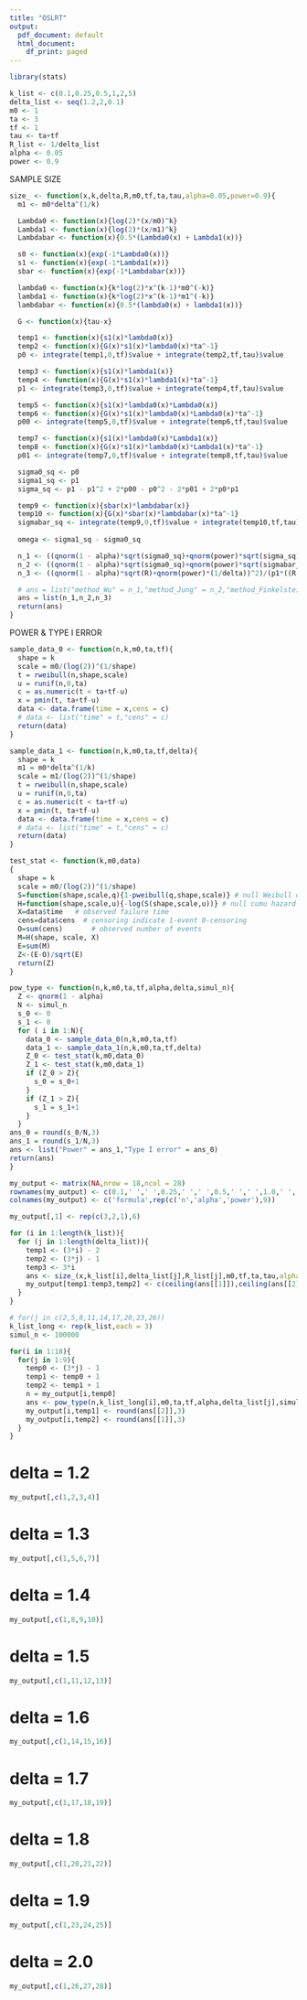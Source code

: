 ```yaml
---
title: "OSLRT"
output:
  pdf_document: default
  html_document:
    df_print: paged
---
```


```r
library(stats)
```

```r
k_list <- c(0.1,0.25,0.5,1,2,5)
delta_list <- seq(1.2,2,0.1)
m0 <- 1
ta <- 3
tf <- 1
tau <- ta+tf
R_list <- 1/delta_list
alpha <- 0.05
power <- 0.9
```

##############################################################
####################  SAMPLE SIZE ############################
##############################################################

```r
size_ <- function(x,k,delta,R,m0,tf,ta,tau,alpha=0.05,power=0.9){
  m1 <- m0*delta^(1/k)

  Lambda0 <- function(x){log(2)*(x/m0)^k}
  Lambda1 <- function(x){log(2)*(x/m1)^k}
  Lambdabar <- function(x){0.5*(Lambda0(x) + Lambda1(x))}

  s0 <- function(x){exp(-1*Lambda0(x))}
  s1 <- function(x){exp(-1*Lambda1(x))}
  sbar <- function(x){exp(-1*Lambdabar(x))}

  lambda0 <- function(x){k*log(2)*x^(k-1)*m0^(-k)} 
  lambda1 <- function(x){k*log(2)*x^(k-1)*m1^(-k)}
  lambdabar <- function(x){0.5*(lambda0(x) + lambda1(x))}

  G <- function(x){tau-x}

  temp1 <- function(x){s1(x)*lambda0(x)}
  temp2 <- function(x){G(x)*s1(x)*lambda0(x)*ta^-1}
  p0 <- integrate(temp1,0,tf)$value + integrate(temp2,tf,tau)$value

  temp3 <- function(x){s1(x)*lambda1(x)}
  temp4 <- function(x){G(x)*s1(x)*lambda1(x)*ta^-1}
  p1 <- integrate(temp3,0,tf)$value + integrate(temp4,tf,tau)$value

  temp5 <- function(x){s1(x)*lambda0(x)*Lambda0(x)}
  temp6 <- function(x){G(x)*s1(x)*lambda0(x)*Lambda0(x)*ta^-1}
  p00 <- integrate(temp5,0,tf)$value + integrate(temp6,tf,tau)$value

  temp7 <- function(x){s1(x)*lambda0(x)*Lambda1(x)}
  temp8 <- function(x){G(x)*s1(x)*lambda0(x)*Lambda1(x)*ta^-1}
  p01 <- integrate(temp7,0,tf)$value + integrate(temp8,tf,tau)$value

  sigma0_sq <- p0
  sigma1_sq <- p1
  sigma_sq <- p1 - p1^2 + 2*p00 - p0^2 - 2*p01 + 2*p0*p1

  temp9 <- function(x){sbar(x)*lambdabar(x)}
  temp10 <- function(x){G(x)*sbar(x)*lambdabar(x)*ta^-1}
  sigmabar_sq <- integrate(temp9,0,tf)$value + integrate(temp10,tf,tau)$value
  
  omega <- sigma1_sq - sigma0_sq

  n_1 <- ((qnorm(1 - alpha)*sqrt(sigma0_sq)+qnorm(power)*sqrt(sigma_sq))^2)/(omega^2)
  n_2 <- ((qnorm(1 - alpha)*sqrt(sigma0_sq)+qnorm(power)*sqrt(sigmabar_sq))^2)/(omega^2)
  n_3 <- ((qnorm(1 - alpha)*sqrt(R)+qnorm(power)*(1/delta))^2)/(p1*((R - 1)^2))

  # ans = list("method_Wu" = n_1,"method_Jung" = n_2,"method_Finkelstein" = n_3)
  ans = list(n_1,n_2,n_3)
  return(ans)
}
```


##############################################################
####################  POWER & TYPE I ERROR   #################
##############################################################
```r
sample_data_0 <- function(n,k,m0,ta,tf){
  shape = k
  scale = m0/(log(2))^(1/shape)
  t = rweibull(n,shape,scale)
  u = runif(n,0,ta)
  c = as.numeric(t < ta+tf-u)
  x = pmin(t, ta+tf-u)
  data <- data.frame(time = x,cens = c)
  # data <- list("time" = t,"cens" = c)
  return(data)
}

sample_data_1 <- function(n,k,m0,ta,tf,delta){
  shape = k
  m1 = m0*delta^(1/k)
  scale = m1/(log(2))^(1/shape)
  t = rweibull(n,shape,scale)
  u = runif(n,0,ta)
  c = as.numeric(t < ta+tf-u)
  x = pmin(t, ta+tf-u)
  data <- data.frame(time = x,cens = c)
  # data <- list("time" = t,"cens" = c)
  return(data)
}

test_stat <- function(k,m0,data)
{   
  shape = k
  scale = m0/(log(2))^(1/shape)
  S=function(shape,scale,q){1-pweibull(q,shape,scale)} # null Weibull dist.
  H=function(shape,scale,u){-log(S(shape,scale,u))} # null cumu hazard function
  X=data$time   # observed failure time 
  cens=data$cens  # censoring indicate 1-event 0-censoring 
  O=sum(cens)       # observed number of events 
  M=H(shape, scale, X)
  E=sum(M)
  Z<-(E-O)/sqrt(E)
  return(Z)
}

pow_type <- function(n,k,m0,ta,tf,alpha,delta,simul_n){
  Z <- qnorm(1 - alpha)
  N <- simul_n
  s_0 <- 0
  s_1 <- 0
  for ( i in 1:N){
    data_0 <- sample_data_0(n,k,m0,ta,tf)
    data_1 <- sample_data_1(n,k,m0,ta,tf,delta)
    Z_0 <- test_stat(k,m0,data_0)
    Z_1 <- test_stat(k,m0,data_1)
    if (Z_0 > Z){
      s_0 = s_0+1
    }
    if (Z_1 > Z){
      s_1 = s_1+1
    }
  }
ans_0 = round(s_0/N,3)
ans_1 = round(s_1/N,3)
ans <- list("Power" = ans_1,"Type I error" = ans_0)
return(ans)
}


```


```r
my_output <- matrix(NA,nrow = 18,ncol = 28)
rownames(my_output) <- c(0.1,' ',' ',0.25,' ',' ',0.5,' ',' ',1.0,' ',' ',2.0,' ',' ',5.0,' ',' ')
colnames(my_output) <- c('formula',rep(c('n','alpha','power'),9))

my_output[,1] <- rep(c(3,2,1),6) 
```

```r
for (i in 1:length(k_list)){
  for (j in 1:length(delta_list)){
    temp1 <- (3*i) - 2
    temp2 <- (3*j) - 1 
    temp3 <- 3*i
    ans <- size_(x,k_list[i],delta_list[j],R_list[j],m0,tf,ta,tau,alpha=0.05,power=0.9)
    my_output[temp1:temp3,temp2] <- c(ceiling(ans[[1]]),ceiling(ans[[2]]),ceiling(ans[[3]]))
  }
}
```

```r
# for(j in c(2,5,8,11,14,17,20,23,26))
k_list_long <- rep(k_list,each = 3)
simul_n <- 100000

for(i in 1:18){
  for(j in 1:9){
    temp0 <- (3*j) - 1
    temp1 <- temp0 + 1
    temp2 <- temp1 + 1
    n = my_output[i,temp0]
    ans <- pow_type(n,k_list_long[i],m0,ta,tf,alpha,delta_list[j],simul_n)
    my_output[i,temp1] <- round(ans[[2]],3)
    my_output[i,temp2] <- round(ans[[1]],3)
  }
}

```

# delta = 1.2

```r
my_output[,c(1,2,3,4)]
```

# delta = 1.3

```r
my_output[,c(1,5,6,7)]
```

# delta = 1.4

```r
my_output[,c(1,8,9,10)]
```

# delta = 1.5

```r
my_output[,c(1,11,12,13)]
```

# delta = 1.6

```r
my_output[,c(1,14,15,16)]
```

# delta = 1.7

```r
my_output[,c(1,17,18,19)]
```

# delta = 1.8

```r
my_output[,c(1,20,21,22)]
```

# delta = 1.9

```r
my_output[,c(1,23,24,25)]
```

# delta = 2.0

```r
my_output[,c(1,26,27,28)]
```






